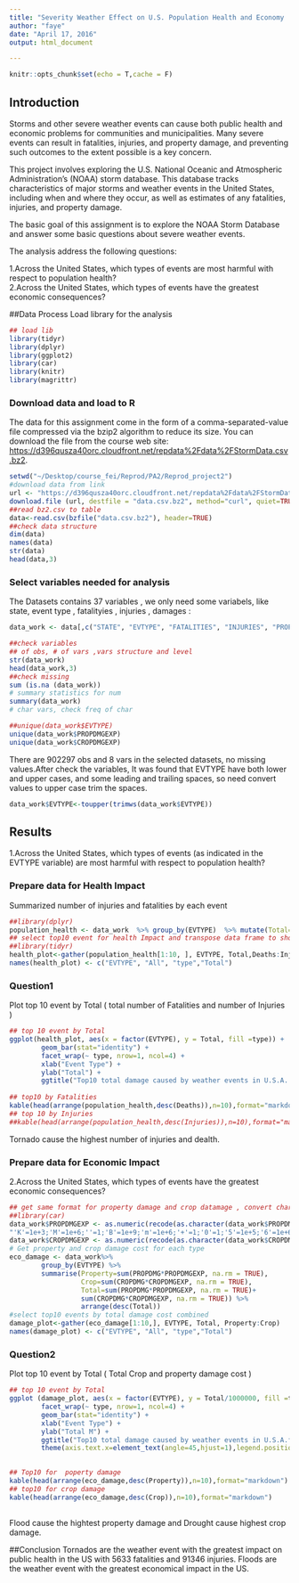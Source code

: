 ```yaml
---
title: "Severity Weather Effect on U.S. Population Health and Economy  "
author: "faye"
date: "April 17, 2016"
output: html_document

---
```


```r
knitr::opts_chunk$set(echo = T,cache = F)
```
## Introduction 

Storms and other severe weather events can cause both public health and economic problems for communities and municipalities. Many severe events can result in fatalities, injuries, and property damage, and preventing such outcomes to the extent possible is a key concern.   

This project involves exploring the U.S. National Oceanic and Atmospheric Administration's (NOAA) storm database. This database tracks characteristics of major storms and weather events in the United States, including when and where they occur, as well as estimates of any fatalities, injuries, and property damage.

The basic goal of this assignment is to explore the NOAA Storm Database and answer some basic questions about severe weather events.     

The analysis address the following questions:    

1.Across the United States, which types of events  are most harmful with respect to population health?      
2.Across the United States, which types of events have the greatest economic consequences?  

##Data Process
Load library for the analysis
```r
## load lib
library(tidyr)
library(dplyr)
library(ggplot2)
library(car)
library(knitr)
library(magrittr)
```

### Download data and load to R 

The data for this assignment come in the form of a comma-separated-value file compressed via the bzip2 algorithm to reduce its size. You can download the file from the course web site: <https://d396qusza40orc.cloudfront.net/repdata%2Fdata%2FStormData.csv.bz2>.
```r
setwd("~/Desktop/course_fei/Reprod/PA2/Reprod_project2")
#download data from link 
url <- "https://d396qusza40orc.cloudfront.net/repdata%2Fdata%2FStormData.csv.bz2"
download.file (url, destfile = "data.csv.bz2", method="curl", quiet=TRUE)
##read bz2.csv to table 
data<-read.csv(bzfile("data.csv.bz2"), header=TRUE) 
##check data structure
dim(data)
names(data)
str(data)
head(data,3)
```



### Select variables needed for analysis 
The Datasets contains 37 variables , we only need some variabels, like state, event type , fatalityies , injuries , damages :

```r
data_work <- data[,c("STATE", "EVTYPE", "FATALITIES", "INJURIES", "PROPDMG", "PROPDMGEXP","CROPDMG", "CROPDMGEXP")]

##check variables
## of obs, # of vars ,vars structure and level
str(data_work)
head(data_work,3)
##check missing
sum (is.na (data_work))
# summary statistics for num
summary(data_work)
# char vars, check freq of char

##unique(data_work$EVTYPE)
unique(data_work$PROPDMGEXP)
unique(data_work$CROPDMGEXP)


```
There are 902297 obs and 8 vars in the selected datasets, no missing values.After check the   variables, It was found that EVTYPE have both lower and upper cases, and some leading and trailing spaces, so  need convert values to   upper case trim the spaces.  
```r
data_work$EVTYPE<-toupper(trimws(data_work$EVTYPE))
```


## Results

1.Across the United States, which types of events (as indicated in the EVTYPE variable) are most harmful with respect to population health?   

### Prepare data for Health Impact

Summarized number of injuries and fatalities by each event 
```r
##library(dplyr)
population_health <- data_work  %>% group_by(EVTYPE)  %>% mutate(Total=FATALITIES+INJURIES)  %>%  summarise(Deaths=sum(FATALITIES),Injuries=sum(INJURIES),Total=sum(Total))  %>% arrange(desc(Total))
## select top10 event for health Impact and transpose data frame to show # of death and injuries 
##library(tidyr)
health_plot<-gather(population_health[1:10, ], EVTYPE, Total,Deaths:Injuries)
names(health_plot) <- c("EVTYPE", "All", "type","Total")
```
### Question1
Plot top 10 event by Total ( total number of Fatalities and number of Injuries )  
```r
## top 10 event by Total
ggplot(health_plot, aes(x = factor(EVTYPE), y = Total, fill =type)) + 
        geom_bar(stat="identity") + 
        facet_wrap(~ type, nrow=1, ncol=4) +
        xlab("Event Type") +
        ylab("Total") + 
        ggtitle("Top10 total damage caused by weather events in U.S.A. for Health Impact") +        theme(axis.text.x=element_text(angle=45,hjust=1),legend.position="none")
 
## top10 by Fatalities   
kable(head(arrange(population_health,desc(Deaths)),n=10),format="markdown")         
## top 10 by Injuries
##kable(head(arrange(population_health,desc(Injuries)),n=10),format="markdown")                
```
 
Tornado cause the highest number of injuries and dealth.  

### Prepare data for Economic Impact   

2.Across the United States, which types of events have the greatest economic consequences?  
```r
## get same format for property damage and crop datamage , convert char to num
##library(car)
data_work$PROPDMGEXP <- as.numeric(recode(as.character(data_work$PROPDMGEXP),
"'K'=1e+3;'M'=1e+6;''=1;'B'=1e+9;'m'=1e+6;'+'=1;'0'=1;'5'=1e+5;'6'=1e+6;'?'=1;'4'=1e+4;'2'=1e+2;'3'=1e+3;'h'=1e+2;'7'=1e+7;'H'=1e+2;'-'=1;'1'=1;'8'=1e+8"))
data_work$CROPDMGEXP <- as.numeric(recode(as.character(data_work$CROPDMGEXP), "''=1;'M'=1e+6;'K'=1e+3;'m'=1e+3;'B'=1e+9;'?'=1;'0'=1;'k'=1e+3;'2'=1e+2"))
# Get property and crop damage cost for each type
eco_damage <- data_work%>% 
        group_by(EVTYPE) %>%
        summarise(Property=sum(PROPDMG*PROPDMGEXP, na.rm = TRUE),
                  Crop=sum(CROPDMG*CROPDMGEXP, na.rm = TRUE), 
                  Total=sum(PROPDMG*PROPDMGEXP, na.rm = TRUE)+
                  sum(CROPDMG*CROPDMGEXP, na.rm = TRUE)) %>% 
                  arrange(desc(Total))
#select top10 events by total damage cost combined  
damage_plot<-gather(eco_damage[1:10,], EVTYPE, Total, Property:Crop)
names(damage_plot) <- c("EVTYPE", "All", "type","Total")
```

### Question2    
Plot top 10 event by Total ( Total Crop and property damage cost )  
```r
## top 10 event by Total
ggplot (damage_plot, aes(x = factor(EVTYPE), y = Total/1000000, fill =type)) + 
        facet_wrap(~ type, nrow=1, ncol=4) +
        geom_bar(stat="identity") + 
        xlab("Event Type") +
        ylab("Total M") + 
        ggtitle("Top10 total damage caused by weather events in U.S.A.for Economic Impact ") +
        theme(axis.text.x=element_text(angle=45,hjust=1),legend.position="none")
 

## Top10 for  poperty damage   
kable(head(arrange(eco_damage,desc(Property)),n=10),format="markdown")  
## top10 for crop damage   
kable(head(arrange(eco_damage,desc(Crop)),n=10),format="markdown")  
      
```

Flood cause the hightest property damage and Drought cause highest crop damage.   

##Conclusion
Tornados are the weather event with the greatest impact on public health in the US with 5633 fatalities and 91346 injuries. Floods are the weather event with the greatest economical   impact in the US.  